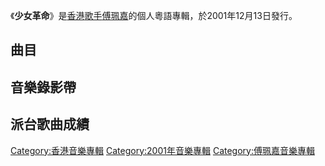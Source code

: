 {{Album infobox | <!-- See Wikipedia:WikiProject_Albums -->
|  Name        = 少女革命
|  Type        = [[錄音室專輯|錄音室專輯]]
|  Artist      = [[傅珮嘉|傅珮嘉]]
|  Cover       = 傅珮嘉 少女革命.jpg
|  Released    = 2001年12月13日
|  Recorded    = 2001年
|  Genre       = [[粵語流行音樂|粵語流行音樂]]
|  Length      = 39:40
|  Label       = [[嘉禾影視|嘉禾影視]]
|  Producer    = [[方樹樑|方樹樑]] (1,3,5,6,8的監製)<br>[[金培達|金培達]] (2,4,7,9,10的監製)
|  Last album  = [[唱作女生_(單曲)|唱作女生]]<br>（2001年）
|  This album  = '''少女革命'''<br>（2001年）
|  Next album  = [[傅珮嘉_Maggie_Fu|傅珮嘉 Maggie Fu]]<br>（2003年）
}}

《'''少女革命'''》是[[香港|香港]][[歌手|歌手]][[傅珮嘉|傅珮嘉]]的個人粵語專輯，於2001年12月13日發行。

==曲目==
{{Tracklist
| collapsed = 
| headline = 
| font_size = 
| total_length = 39:40

| extra_column =

| title1 = 少女革命
| music1 = [[方樹樑|方樹樑]]
| lyrics1 = [[傅珮嘉|傅珮嘉]]
| arranger1 = 方樹樑
| longnote1 = 
| length1 = 4:21

| title2 = 口渴
| music2 = [[黃艾倫|黃艾倫]]
| lyrics2 = [[陳少琪|陳少琪]]
| arranger2 = [[劉祖德|劉祖德]]
| longnote2 = 
| length2 = 3:48

| title3 = 一對人
| music3 = [[林一峰|林一峰]]
| lyrics3 = [[林夕|林夕]]
| arranger3 = 方樹樑
| longnote3 = [[Marjorie_Bertagne|Marjorie Bertagne]]化妝品廣告歌
| length3 = 3:56

| title4 = 我太好人
| music4 = [[陳輝陽|陳輝陽]]
| lyrics4 = 傅珮嘉
| arranger4 = 金培達
| longnote4 = 
| length4 = 3:51

| title5 = 上帝別愛我
| music5 = 方樹樑
| lyrics5 = 傅珮嘉
| arranger5 = 方樹樑
| longnote5 = 
| length5 = 4:13

| title6 = 害怕
| music6 = [[李偲菘|李偲菘]]
| lyrics6 = 傅珮嘉
| arranger6 = [[杜自持|杜自持]]
| longnote6 = 
| length6 = 3:52

| title7 = 美食有罪
| music7 = 金培達
| lyrics7 = 陳少琪
| arranger7 = 金培達
| longnote7 = 
| length7 = 3:48

| title8 = 女子公寓
| music8 = 傅珮嘉
| lyrics8 = [[茜利妹|茜利妹]]<br>林一峰
| arranger8 = 方樹樑
| longnote8 = 
| length8 = 4:09

| title9 = 刀鋸美人
| music9 = 黃艾倫
| lyrics9 = [[黃偉文|黃偉文]]
| arranger9 = 黃艾倫
| longnote9 = 
| length9 = 4:17

| title10 = 感覺未來
| music10 = [[Eric_Kwok|Eric Kwok]]
| lyrics10 = [[喬靖夫|喬靖夫]]
| arranger10 = Eric Kwok
| longnote10 = 
| length10 = 3:21
}}

== 音樂錄影帶 ==


== 派台歌曲成績 ==

[[Category:香港音樂專輯|Category:香港音樂專輯]]
[[Category:2001年音樂專輯|Category:2001年音樂專輯]]
[[Category:傅珮嘉音樂專輯|Category:傅珮嘉音樂專輯]]